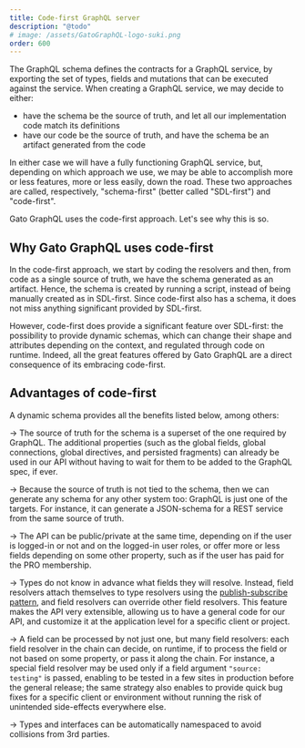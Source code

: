 ```yaml
---
title: Code-first GraphQL server
description: "@todo"
# image: /assets/GatoGraphQL-logo-suki.png
order: 600
---
```


The GraphQL schema defines the contracts for a GraphQL service, by exporting the set of types, fields and mutations that can be executed against the service. When creating a GraphQL service, we may decide to either:

- have the schema be the source of truth, and let all our implementation code match its definitions
- have our code be the source of truth, and have the schema be an artifact generated from the code

In either case we will have a fully functioning GraphQL service, but, depending on which approach we use, we may be able to accomplish more or less features, more or less easily, down the road. These two approaches are called, respectively, "schema-first" (better called "SDL-first") and "code-first".

Gato GraphQL uses the code-first approach. Let's see why this is so.

## Why Gato GraphQL uses code-first

In the code-first approach, we start by coding the resolvers and then, from code as a single source of truth, we have the schema generated as an artifact. Hence, the schema is created by running a script, instead of being manually created as in SDL-first. Since code-first also has a schema, it does not miss anything significant provided by SDL-first.

However, code-first does provide a significant feature over SDL-first: the possibility to provide dynamic schemas, which can change their shape and attributes depending on the context, and regulated through code on runtime. Indeed, all the great features offered by Gato GraphQL are a direct consequence of its embracing code-first.

## Advantages of code-first

A dynamic schema provides all the benefits listed below, among others:

→ The source of truth for the schema is a superset of the one required by GraphQL. The additional properties (such as the global fields, global connections, global directives, and persisted fragments) can already be used in our API without having to wait for them to be added to the GraphQL spec, if ever.

→ Because the source of truth is not tied to the schema, then we can generate any schema for any other system too: GraphQL is just one of the targets. For instance, it can generate a JSON-schema for a REST service from the same source of truth.

→ The API can be public/private at the same time, depending on if the user is logged-in or not and on the logged-in user roles, or offer more or less fields depending on some other property, such as if the user has paid for the PRO membership.

→ Types do not know in advance what fields they will resolve. Instead, field resolvers attach themselves to type resolvers using the [publish-subscribe pattern](https://en.wikipedia.org/wiki/Publish%E2%80%93subscribe_pattern), and field resolvers can override other field resolvers. This feature makes the API very extensible, allowing us to have a general code for our API, and customize it at the application level for a specific client or project.

→ A field can be processed by not just one, but many field resolvers: each field resolver in the chain can decide, on runtime, if to process the field or not based on some property, or pass it along the chain. For instance, a special field resolver may be used only if a field argument `"source: testing"` is passed, enabling to be tested in a few sites in production before the general release; the same strategy also enables to provide quick bug fixes for a specific client or environment without running the risk of unintended side-effects everywhere else.

→ Types and interfaces can be automatically namespaced to avoid collisions from 3rd parties.
